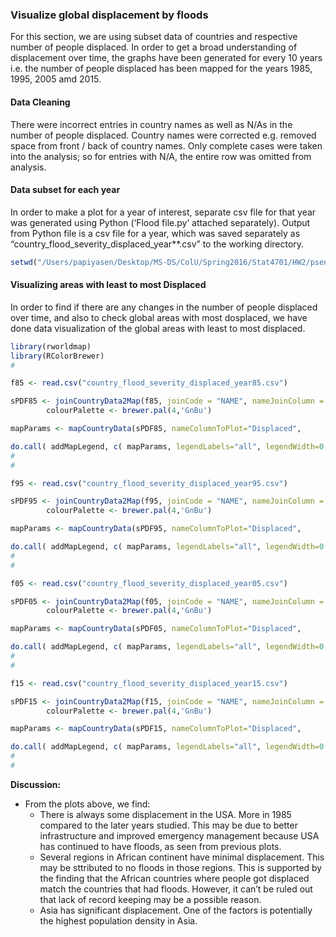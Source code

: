 
### **Visualize global displacement by floods**

For this section, we are using subset data of countries and respective number of people displaced. In order to get a broad understanding of displacement over time, the graphs have been generated for every 10 years i.e. the number of people displaced has been mapped for the years 1985, 1995, 2005 amd 2015.


#### Data Cleaning

There were incorrect entries in country names as well as N/As in the number of people displaced. Country names were corrected e.g. removed space from front / back of country names. Only complete cases were taken into the analysis; so for entries with N/A, the entire row was omitted from analysis.


#### Data subset for each year

In order to make a plot for a year of interest, separate csv file for that year was generated using Python ('Flood file.py' attached separately). Output from Python file is a csv file for a year, which was saved separately as "country_flood_severity_displaced_year**.csv" to the working directory. 

```r
setwd("/Users/papiyasen/Desktop/MS-DS/ColU/Spring2016/Stat4701/HW2/psen_globalmap_displaced")
```

####  Visualizing areas with least to most Displaced

In order to find if there are any changes in the number of people displaced over time, and also to check global areas with most dosplaced, we have done data visualization of the global areas with least to most displaced.
```r

library(rworldmap)
library(RColorBrewer)
#

```

```r
f85 <- read.csv("country_flood_severity_displaced_year85.csv")

sPDF85 <- joinCountryData2Map(f85, joinCode = "NAME", nameJoinColumn = "Country")
        colourPalette <- brewer.pal(4,'GnBu')
```

```r
mapParams <- mapCountryData(sPDF85, nameColumnToPlot="Displaced",           colourPalette=colourPalette, catMethod=c(0,0.5e+06,1e+06,1.5e+06,2e+06),addLegend=FALSE, mapTitle = "Displaced by floods in 1985")

do.call( addMapLegend, c( mapParams, legendLabels="all", legendWidth=0.5))
#
#

```


```r
f95 <- read.csv("country_flood_severity_displaced_year95.csv")

sPDF95 <- joinCountryData2Map(f95, joinCode = "NAME", nameJoinColumn = "Country")
        colourPalette <- brewer.pal(4,'GnBu')

```

```r
mapParams <- mapCountryData(sPDF95, nameColumnToPlot="Displaced",           colourPalette=colourPalette, catMethod=c(0,0.5e+06,1e+06,1.5e+06,2e+06),addLegend=FALSE, mapTitle = "Displaced by floods in 1995")

do.call( addMapLegend, c( mapParams, legendLabels="all", legendWidth=0.5))
#
#

```


```r
f05 <- read.csv("country_flood_severity_displaced_year05.csv")

sPDF05 <- joinCountryData2Map(f05, joinCode = "NAME", nameJoinColumn = "Country")
        colourPalette <- brewer.pal(4,'GnBu')
```

```r
mapParams <- mapCountryData(sPDF05, nameColumnToPlot="Displaced",           colourPalette=colourPalette, catMethod=c(0,0.5e+06,1e+06,1.5e+06,2e+06),addLegend=FALSE, mapTitle = "Displaced by floods in 2005")

do.call( addMapLegend, c( mapParams, legendLabels="all", legendWidth=0.5))
#
#
```


```r
f15 <- read.csv("country_flood_severity_displaced_year15.csv")

sPDF15 <- joinCountryData2Map(f15, joinCode = "NAME", nameJoinColumn = "Country")
        colourPalette <- brewer.pal(4,'GnBu')
```

```r
mapParams <- mapCountryData(sPDF15, nameColumnToPlot="Displaced",           colourPalette=colourPalette, catMethod=c(0,0.5e+06,1e+06,1.5e+06,2e+06),addLegend=FALSE, mapTitle = "Displaced by floods in 2015")

do.call( addMapLegend, c( mapParams, legendLabels="all", legendWidth=0.5))
#
#

```

**Discussion:**

* From the plots above, we find:
    + There is always some displacement in the USA. More in 1985 compared to the later years studied. This may be due to better infrastructure and improved emergency management because USA has continued to have floods, as seen from previous plots.  
    + Several regions in African continent have minimal displacement. This may be sttributed to no floods in those regions. This is supported by the finding that the African countries where people got displaced match the countries that had floods. However, it can't be ruled out that lack of record keeping may be a possible reason.  
    + Asia has significant displacement. One of the factors is potentially the highest population density in Asia.

